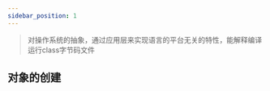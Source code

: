 ```yaml
---
sidebar_position: 1
---
```




> 对操作系统的抽象，通过应用层来实现语言的平台无关的特性，能解释编译运行class字节码文件

[//]: # (通过应用层来实现语言的平台无关的特性<Tabs)

[//]: # (defaultValue="share")

[//]: # (values={[)

[//]: # ({label: '线程共享', value: 'share'},)

[//]: # ({label: '线程私有', value: 'private'},)


[//]: # (]}>)

[//]: # (<TabItem value="share">)

[//]: # ()
[//]: # (<Card title="方法区" bordered={false}>)

[//]: # ()
[//]: # (* 组成)

[//]: # (  * 类信息（字段，方法）)

[//]: # (  * 运行时常量池)

[//]: # (    * 字符串常量和数字常量)

[//]: # (    * 字面量与符号引用)

[//]: # (    * 可在运行期间存入，如intern&#40;&#41;)

[//]: # (    * 每一个类和接口都对应一个常量池)

[//]: # (  * 静态变量)

[//]: # (  * 即时编译器编译后的代码缓存等数据)

[//]: # (* 实现方法)

[//]: # (  * 永久代（1.7）)

[//]: # (    * 大小有限，-XX：M axPermSize 设置)

[//]: # (    * 垃圾回收会导致full GC （待验证）)

[//]: # (    * 使用jvm堆内存，为了和堆分来取了个名字)

[//]: # (  * 元空间（1.8）)

[//]: # (    * 无限制，直到消耗掉可用系统内存)

[//]: # (* 垃圾回收)

[//]: # (  * 主要回收常量池中废弃的常量和不再使用的类型)

[//]: # ()
[//]: # (</Card>)

[//]: # (<Row gutter={16}>)

[//]: # (<Col span={8}><Card title="方法区" bordered={false}>)

[//]: # ()
[//]: # (* 组成)

[//]: # (  * 类信息（字段，方法）)

[//]: # (  * 运行时常量池)

[//]: # (    * 字符串常量和数字常量)

[//]: # (    * 字面量与符号引用)

[//]: # (    * 可在运行期间存入，如intern&#40;&#41;)

[//]: # (    * 每一个类和接口都对应一个常量池)

[//]: # (  * 静态变量)

[//]: # (  * 即时编译器编译后的代码缓存等数据)

[//]: # (* 实现方法)

[//]: # (  * 永久代（1.7）)

[//]: # (    * 大小有限，-XX：M axPermSize 设置)

[//]: # (    * 垃圾回收会导致full GC （待验证）)

[//]: # (    * 使用jvm堆内存，为了和堆分来取了个名字)

[//]: # (  * 元空间（1.8）)

[//]: # (    * 无限制，直到消耗掉可用系统内存)

[//]: # (* 垃圾回收)

[//]: # (  * 主要回收常量池中废弃的常量和不再使用的类型)

[//]: # ()
[//]: # (</Card></Col>)

[//]: # (</Row>)

[//]: # (</TabItem>)

[//]: # (<TabItem value="private">)

[//]: # ()
[//]: # (<Row gutter={16}><Col span={8}><Card title="Card title" bordered={false}>)

[//]: # ()
[//]: # (* 启动时建立)

[//]: # (  * 垃圾回收机的重点工作区)

[//]: # (存放对象实例)

[//]: # (根据垃圾回收机制的不同，Java堆有可能拥有不同的结构)

[//]: # ()
[//]: # (</Card></Col></Row>)

[//]: # ()
[//]: # (</TabItem></Tabs>)



## 对象的创建